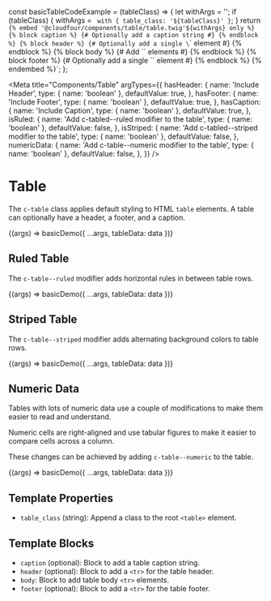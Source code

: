 const basicTableCodeExample = (tableClass) => {
  let withArgs = '';
  if (tableClass) {
    withArgs = ` with { table_class: '${tableClass}' }`;
  }
  return `{% embed '@cloudfour/components/table/table.twig'${withArgs} only %}
  {% block caption %}
    {# Optionally add a caption string #}
  {% endblock %}
  {% block header %}
    {# Optionally add a single \`<tr>\` element #}
  {% endblock %}
  {% block body %}
    {# Add \`<tr>\` elements #}
  {% endblock %}
  {% block footer %}
    {# Optionally add a single \`<tr>\` element #}
  {% endblock %}
{% endembed %}`;
};

<Meta
  title="Components/Table"
  argTypes={{
    hasHeader: {
      name: 'Include Header',
      type: { name: 'boolean' },
      defaultValue: true,
    },
    hasFooter: {
      name: 'Include Footer',
      type: { name: 'boolean' },
      defaultValue: true,
    },
    hasCaption: {
      name: 'Include Caption',
      type: { name: 'boolean' },
      defaultValue: true,
    },
    isRuled: {
      name: 'Add c-tabled--ruled modifier to the table',
      type: { name: 'boolean' },
      defaultValue: false,
    },
    isStriped: {
      name: 'Add c-tabled--striped modifier to the table',
      type: { name: 'boolean' },
      defaultValue: false,
    },
    numericData: {
      name: 'Add c-table--numeric modifier to the table',
      type: { name: 'boolean' },
      defaultValue: false,
    },
  }}
/>

# Table

The `c-table` class applies default styling to HTML `table` elements.
A table can optionally have a header, a footer, and a caption.

<Canvas>
  <Story
    name="Basic"
    parameters={{ docs: { source: { code: basicTableCodeExample() } } }}
  >
    {(args) => basicDemo({ ...args, tableData: data })}
  </Story>
</Canvas>

## Ruled Table

The `c-table--ruled` modifier adds horizontal rules in between table rows.

<Canvas>
  <Story
    name="Ruled"
    args={{ isRuled: true }}
    parameters={{
      docs: { source: { code: basicTableCodeExample('c-table--ruled') } },
    }}
  >
    {(args) => basicDemo({ ...args, tableData: data })}
  </Story>
</Canvas>

## Striped Table

The `c-table--striped` modifier adds alternating background colors to table rows.

<Canvas>
  <Story
    name="Striped"
    args={{ isStriped: true }}
    parameters={{
      docs: { source: { code: basicTableCodeExample('c-table--striped') } },
    }}
  >
    {(args) => basicDemo({ ...args, tableData: data })}
  </Story>
</Canvas>

## Numeric Data

Tables with lots of numeric data use a couple of modifications to make them
easier to read and understand.

Numeric cells are right-aligned and use tabular figures to make it easier to
compare cells across a column.

These changes can be achieved by adding `c-table--numeric` to the table.

<Canvas>
  <Story
    name="Numeric Data"
    args={{ numericData: true }}
    parameters={{
      docs: { source: { code: basicTableCodeExample('c-table--numeric') } },
    }}
  >
    {(args) => basicDemo({ ...args, tableData: data })}
  </Story>
</Canvas>

## Template Properties

- `table_class` (string): Append a class to the root `<table>` element.

## Template Blocks

- `caption` (optional): Block to add a table caption string.
- `header` (optional): Block to add a `<tr>` for the table header.
- `body`: Block to add table body `<tr>` elements.
- `footer` (optional): Block to add a `<tr>` for the table footer.
